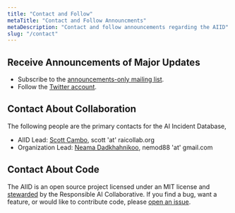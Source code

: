 ```yaml
---
title: "Contact and Follow"
metaTitle: "Contact and Follow Announcments"
metaDescription: "Contact and follow announcements regarding the AIID"
slug: "/contact"
---
```


## Receive Announcements of Major Updates

* Subscribe to the [announcements-only mailing list](https://groups.google.com/g/incidentsdb).
* Follow the [Twitter account](https://twitter.com/IncidentsDB).

## Contact About Collaboration

The following people are the primary contacts for the AI Incident Database,

* AIID Lead: [Scott Cambo](https://www.linkedin.com/in/scottallencambo/), scott 'at' raicollab.org
* Organization Lead: [Neama Dadkhahnikoo](https://www.linkedin.com/in/neama/), nemod88 'at' gmail.com

## Contact About Code

The AIID is an open source project licensed under an MIT license and [stewarded](/about/1-governance) by the Responsible AI Collaborative. If you find a bug, want a feature, or would like to contribute code, please [open an issue](https://github.com/responsible-ai-collaborative/aiid/issues/new).
